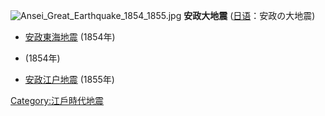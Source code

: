 [[File:Ansei_Great_Earthquake_1854_1855.jpg|thumb]]
'''安政大地震''' ([[日语|日语]]：安政の大地震)
* [[安政東海地震|安政東海地震]] (1854年)
*{{Internal link helper/ja|安政南海地震}} (1854年)
* [[安政江户地震|安政江户地震]] (1855年)
{{disambig|Cat=五字作品消歧義}}
[[Category:江戶時代地震|Category:江戶時代地震]]